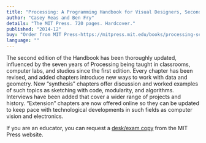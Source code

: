 ```yaml
---
title: "Processing: A Programming Handbook for Visual Designers, Second Edition"
author: "Casey Reas and Ben Fry"
details: "The MIT Press. 720 pages. Hardcover."
published: "2014-12"
buy: "Order from MIT Press-https://mitpress.mit.edu/books/processing-second-edition,Order from Bookshop.org-https://bookshop.org/p/books/processing-second-edition-a-programming-handbook-for-visual-designers-and-artists-ben-fry/7546398"
language: ""
---
```


The second edition of the Handbook has been thoroughly updated, influenced by the seven years of Processing being taught in classrooms, computer labs, and studios since the first edition. Every chapter has been revised, and added chapters introduce new ways to work with data and geometry. New “synthesis” chapters offer discussion and worked examples of such topics as sketching with code, modularity, and algorithms. Interviews have been added that cover a wider range of projects and history. “Extension” chapters are now offered online so they can be updated to keep pace with technological developments in such fields as computer vision and electronics.

If you are an educator, you can request a [desk/exam copy](https://mitpress.mit.edu/books/processing-second-edition) from the MIT Press website.
